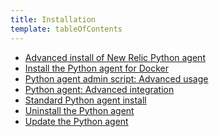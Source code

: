 ```yaml
---
title: Installation
template: tableOfContents
---
```


* [Advanced install of New Relic Python agent](/docs/agents/python-agent/installation/advanced-install-new-relic-python-agent)
* [Install the Python agent for Docker](/docs/agents/python-agent/installation/install-python-agent-docker)
* [Python agent admin script: Advanced usage](/docs/agents/python-agent/installation/python-agent-admin-script-advanced-usage)
* [Python agent: Advanced integration](/docs/agents/python-agent/installation/python-agent-advanced-integration)
* [Standard Python agent install](/docs/agents/python-agent/installation/standard-python-agent-install)
* [Uninstall the Python agent](/docs/agents/python-agent/installation/uninstall-python-agent)
* [Update the Python agent](/docs/agents/python-agent/installation/update-python-agent)
